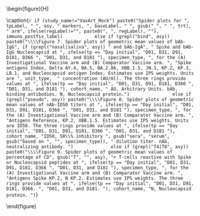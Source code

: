\begin{figure}[H]
\center

\includegraphics[width=1\textwidth]{`r here("immuno_graphical", "output", attr(config,"config"), paste0("radar_plot_weighted_geomean_", tolower(gsub(" ", "_", tp)), "_", reg, asy, "_", tolower(bsero), "_", trt, if (study_name == "VaxArt_Mock" & tp == "Day whole") "_final", if (study_name == "VaxArt_Mock" & tp == "Day initial") "_initial", ".pdf"))`}

\caption{`r if (study_name!="VaxArt_Mock") paste0("Spider plots for ", tpLabel, " ", asy, " markers, ", baseLabel, " ", gsub("_", " ", trt), " arm", ifelse(regLabel!="", paste0(", ", regLabel), ""), immuno_postfix_label)            else if (grepl("bind", asy)) paste0("\\\\Figure 7. Spider plots of geometric mean values of bAb-IgG", if (grepl("nasal|saliva", asy)) " and bAb-IgA", " Spike and bAb-IgG Nucleocapsid at ", ifelse(tp == "Day initial", "D01, D31, D91, D181, D366 ", "D01, D31, and D181 "), specimen_type, ", for the (A) Investigational Vaccine arm and (B) Comparator Vaccine arm. ", "Spike antigens Index, Delta AY.4, BA.5, BA.2.86, XBB.1.5, JN.1, KP.2, KP.3, LB.1, and Nucleocapsid antigen Index. Estimates use IPS weights. Units are ", unit_type,  " concentration (AU/ml). The three rings provide values at ", ifelse(tp == "Day initial", "D01, D31, D91, D181, D366 ", "D01, D31, and D181 "), cohort_name, " AU, Arbitrary Units. bAb, binding antibodies. N, Nucleocapsid protein.")                else if (grepl("pseudo", asy)) paste0("\\\\Figure 8. Spider plots of geometric mean values of nAb-ID50 titers at ", ifelse(tp == "Day initial", "D01, D31, D91, D181, D366 ", "D01, D31, and D181 "), specimen_type, ", for the (A) Investigational Vaccine arm and (B) Comparator Vaccine arm. ", "Antigens Reference, KP.2, XBB.1.5. Estimates use IPS weights. Units are ID50. The three rings provide values at ", ifelse(tp == "Day initial", "D01, D31, D91, D181, D366 ", "D01, D31, and D181 "), cohort_name, "ID50, 50\\% inhibitory ", gsub("sera", "serum", gsub("based on ", "", specimen_type)), " dilution titer. nAb, neutralizing antibody. ")              else if (grepl("T4|T8", asy)) paste0("\\\\Figure 9. Spider plots of geometric mean values of percentage of CD", gsub("T", "", asy), "+ T-cells reactive with Spike or Nucleocapsid peptides at ", ifelse(tp == "Day initial", "D01, D31, D91, D181, D366 ", "D01, D31, and D181 "), specimen_type, ", for the (A) Investigational Vaccine arm and (B) Comparator Vaccine arm. ", "Antigens Spike KP.2, N KP.2. Estimates use IPS weights. The three rings provide values at ", ifelse(tp == "Day initial", "D01, D31, D91, D181, D366. ", "D01, D31, and D181. "), cohort_name, "N, Nucleocapsid protein. ")`}

\end{figure}

\hphantom{Random text to appease the latex god}
